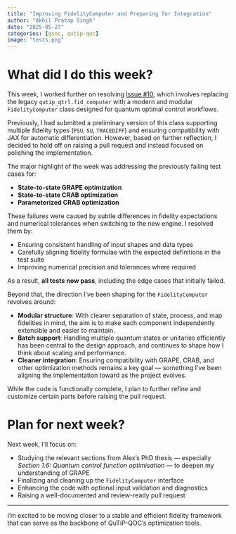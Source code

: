 ```yaml
---
title: "Improving FidelityComputer and Preparing for Integration"
author: "Akhil Pratap Singh"
date: "2025-05-27"
categories: [gsoc, qutip-qoc]
image: "tests.png"
---
```


# What did I do this week?

This week, I worked further on resolving [Issue #10](https://github.com/qutip/qutip-qoc/issues/10), which involves replacing the legacy `qutip_qtrl.fid_computer` with a modern and modular `FidelityComputer` class designed for quantum optimal control workflows.

Previously, I had submitted a preliminary version of this class supporting multiple fidelity types (`PSU`, `SU`, `TRACEDIFF`) and ensuring compatibility with JAX for automatic differentiation. However, based on further reflection, I decided to hold off on raising a pull request and instead focused on polishing the implementation.

The major highlight of the week was addressing the previously failing test cases for:

- **State-to-state GRAPE optimization**
- **State-to-state CRAB optimization**
- **Parameterized CRAB optimization**

These failures were caused by subtle differences in fidelity expectations and numerical tolerances when switching to the new engine. I resolved them by:

- Ensuring consistent handling of input shapes and data types
- Carefully aligning fidelity formulae with the expected definitions in the test suite
- Improving numerical precision and tolerances where required

As a result, **all tests now pass**, including the edge cases that initially failed.

Beyond that, the direction I’ve been shaping for the `FidelityComputer` revolves around:

-  **Modular structure**: With clearer separation of state, process, and map fidelities in mind, the aim is to make each component independently extensible and easier to maintain.
-  **Batch support**: Handling multiple quantum states or unitaries efficiently has been central to the design approach, and continues to shape how I think about scaling and performance.
-  **Cleaner integration**: Ensuring compatibility with GRAPE, CRAB, and other optimization methods remains a key goal — something I’ve been aligning the implementation toward as the project evolves.


While the code is functionally complete, I plan to further refine and customize certain parts before raising the pull request.

# Plan for next week?

Next week, I’ll focus on:

- Studying the relevant sections from Alex’s PhD thesis — especially *Section 1.6: Quantum control function optimisation* — to deepen my understanding of GRAPE
- Finalizing and cleaning up the `FidelityComputer` interface
- Enhancing the code with optional input validation and diagnostics
- Raising a well-documented and review-ready pull request

---

I'm excited to be moving closer to a stable and efficient fidelity framework that can serve as the backbone of QuTiP-QOC’s optimization tools.

